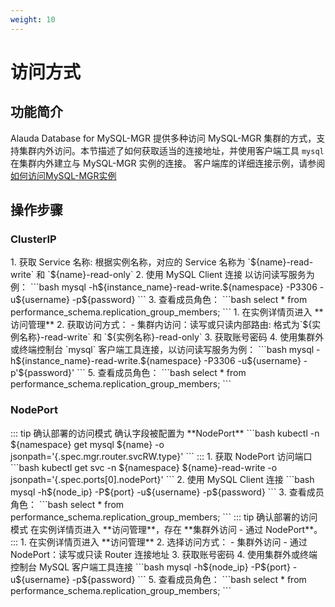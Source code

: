 ```yaml
---
weight: 10
---
```

# 访问方式

## 功能简介
Alauda Database for MySQL-MGR 提供多种访问 MySQL-MGR 集群的方式，支持集群内外访问。本节描述了如何获取适当的连接地址，并使用客户端工具 `mysql` 在集群内外建立与 MySQL-MGR 实例的连接。
客户端库的详细连接示例，请参阅 [如何访问MySQL-MGR实例](../how_to/10-access.mdx)

## 操作步骤

### ClusterIP

<Tabs>
<Tab label="CLI">
1. 获取 Service 名称: 根据实例名称，对应的 Service 名称为 `${name}-read-write` 和 `${name}-read-only`
2. 使用 MySQL Client 连接
以访问读写服务为例：
```bash
mysql -h${instance_name}-read-write.${namespace} -P3306 -u${username} -p${password}
```
3. 查看成员角色：
```bash
select * from performance_schema.replication_group_members;
```
</Tab>

<Tab label="Web Console">
1. 在实例详情页进入 **访问管理**
2. 获取访问方式：
- 集群内访问：读写或只读内部路由: 格式为`${实例名称}-read-write` 和 `${实例名称}-read-only`
3. 获取账号密码
4. 使用集群外或终端控制台 `mysql` 客户端工具连接，以访问读写服务为例：
```bash
mysql -h${instance_name}-read-write.${namespace} -P3306 -u${username} -p'${password}'
```
5. 查看成员角色：
```bash
select * from performance_schema.replication_group_members;
```
</Tab>
</Tabs>


### NodePort
<Tabs>
<Tab label="CLI">
::: tip 确认部署的访问模式
确认字段被配置为 **NodePort**
```bash
kubectl -n ${namespace} get mysql ${name} -o jsonpath='{.spec.mgr.router.svcRW.type}'
```
:::
1. 获取 NodePort 访问端口
```bash
kubectl get svc -n ${namespace} ${name}-read-write -o jsonpath='{.spec.ports[0].nodePort}'
```
2. 使用 MySQL Client 连接
```bash
mysql -h${node_ip} -P${port} -u${username} -p${password}
```
3. 查看成员角色：
```bash
select * from performance_schema.replication_group_members;
```
</Tab>

<Tab label="Web Console">
::: tip 确认部署的访问模式
在实例详情页进入 **访问管理**，存在 **集群外访问 - 通过 NodePort**。
:::
1. 在实例详情页进入 **访问管理**
2. 选择访问方式：
- 集群外访问 - 通过 NodePort：读写或只读 Router 连接地址
3. 获取账号密码
4. 使用集群外或终端控制台 MySQL 客户端工具连接
```bash
mysql -h${node_ip} -P${port} -u${username} -p${password}
```
5. 查看成员角色：
```bash
select * from performance_schema.replication_group_members;
```
</Tab>
</Tabs>
